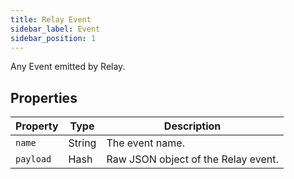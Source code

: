 ```yaml
---
title: Relay Event
sidebar_label: Event
sidebar_position: 1
---
```


Any Event emitted by Relay.

## Properties

| Property | Type | Description |
| -------- | ---- | ----------- |
| `name` | String | The event name. |
| `payload` | Hash | Raw JSON object of the Relay event. |